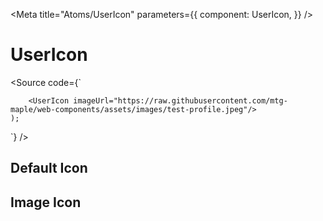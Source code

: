

<Meta
  title="Atoms/UserIcon"
  parameters={{
    component: UserIcon,
  }}
/>

# UserIcon

<Source code={`
     
        <UserIcon imageUrl="https://raw.githubusercontent.com/mtg-maple/web-components/assets/images/test-profile.jpeg"/>
    );
`} />

<Props of={UserIcon} />

## Default Icon

<Preview withSource="open">
  <Story name="small">
    <UserIcon size="small"/>
  </Story>
  <Story name="medium">
    <UserIcon size="medium"/>
  </Story>
  <Story name="large">
    <UserIcon size="large"/>
  </Story>
</Preview>


## Image Icon

<Preview withSource="open">
  <Story name="imageSmall">
    <UserIcon size="small" imageUrl="https://raw.githubusercontent.com/mtg-maple/web-components/assets/images/test-profile.jpeg"/>
  </Story>
  <Story name="imageMedium">
    <UserIcon size="medium" imageUrl="https://raw.githubusercontent.com/mtg-maple/web-components/assets/images/test-profile.jpeg"/>
  </Story>
  <Story name="imageLarge">
    <UserIcon size="large" imageUrl="https://raw.githubusercontent.com/mtg-maple/web-components/assets/images/test-profile.jpeg"/>
  </Story>
</Preview>
  
